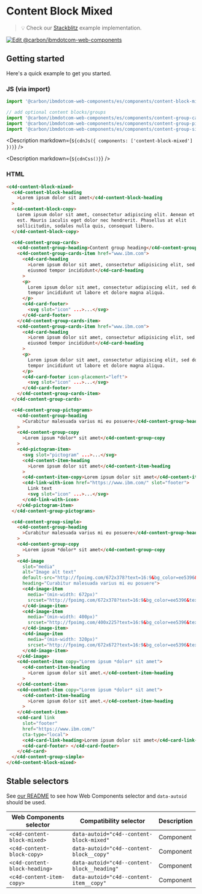 
# Content Block Mixed

> 💡 Check our
> [Stackblitz](https://stackblitz.com/github/carbon-design-system/carbon-for-ibm-dotcom/tree/main/packages/web-components/examples/stackblitz/components/content-block-mixed)
> example implementation.

[![Edit @carbon/ibmdotcom-web-components](https://developer.stackblitz.com/img/open_in_stackblitz.svg)](https://stackblitz.com/github/carbon-design-system/carbon-for-ibm-dotcom/tree/main/packages/web-components/examples/stackblitz/components/content-block-mixed)

## Getting started

Here's a quick example to get you started.

### JS (via import)

```javascript
import '@carbon/ibmdotcom-web-components/es/components/content-block-mixed/index.js';

// add optional content blocks/groups
import '@carbon/ibmdotcom-web-components/es/components/content-group-cards/index.js';
import '@carbon/ibmdotcom-web-components/es/components/content-group-pictograms/index.js';
import '@carbon/ibmdotcom-web-components/es/components/content-group-simple/index.js';
```

<Description markdown={`${cdnJs({ components: ['content-block-mixed'] })}`} />

<Description markdown={`${cdnCss()}`} />

### HTML

```html
<c4d-content-block-mixed>
  <c4d-content-block-heading
    >Lorem ipsum dolor sit amet</c4d-content-block-heading
  >
  <c4d-content-block-copy>
    Lorem ipsum dolor sit amet, consectetur adipiscing elit. Aenean et ultricies
    est. Mauris iaculis eget dolor nec hendrerit. Phasellus at elit
    sollicitudin, sodales nulla quis, consequat libero.
  </c4d-content-block-copy>

  <c4d-content-group-cards>
    <c4d-content-group-heading>Content group heading</c4d-content-group-heading>
    <c4d-content-group-cards-item href="www.ibm.com">
      <c4d-card-heading
        >Lorem ipsum dolor sit amet, consectetur adipisicing elit, sed do
        eiusmod tempor incididunt</c4d-card-heading
      >
      <p>
        Lorem ipsum dolor sit amet, consectetur adipiscing elit, sed do eiusmod
        tempor incididunt ut labore et dolore magna aliqua.
      </p>
      <c4d-card-footer>
        <svg slot="icon" ...>...</svg>
      </c4d-card-footer>
    </c4d-content-group-cards-item>
    <c4d-content-group-cards-item href="www.ibm.com">
      <c4d-card-heading
        >Lorem ipsum dolor sit amet, consectetur adipisicing elit, sed do
        eiusmod tempor incididunt</c4d-card-heading
      >
      <p>
        Lorem ipsum dolor sit amet, consectetur adipiscing elit, sed do eiusmod
        tempor incididunt ut labore et dolore magna aliqua.
      </p>
      <c4d-card-footer icon-placement="left">
        <svg slot="icon" ...>...</svg>
      </c4d-card-footer>
    </c4d-content-group-cards-item>
  </c4d-content-group-cards>

  <c4d-content-group-pictograms>
    <c4d-content-group-heading
      >Curabitur malesuada varius mi eu posuere</c4d-content-group-heading
    >
    <c4d-content-group-copy
      >Lorem ipsum *dolor* sit amet</c4d-content-group-copy
    >
    <c4d-pictogram-item>
      <svg slot="pictogram" ...>...</svg>
      <c4d-content-item-heading
        >Lorem ipsum dolor sit amet</c4d-content-item-heading
      >
      <c4d-content-item-copy>Lorem ipsum dolor sit amet</c4d-content-item-copy>
      <c4d-link-with-icon href="https://www.ibm.com/" slot="footer">
        Link text
        <svg slot="icon" ...>...</svg>
      </c4d-link-with-icon>
    </c4d-pictogram-item>
  </c4d-content-group-pictograms>

  <c4d-content-group-simple>
    <c4d-content-group-heading
      >Curabitur malesuada varius mi eu posuere</c4d-content-group-heading
    >
    <c4d-content-group-copy
      >Lorem ipsum *dolor* sit amet</c4d-content-group-copy
    >
    <c4d-image
      slot="media"
      alt="Image alt text"
      default-src="http://fpoimg.com/672x378?text=16:9&bg_color=ee5396&text_color=161616"
      heading="Curabitur malesuada varius mi eu posuere">
      <c4d-image-item
        media="(min-width: 672px)"
        srcset="http://fpoimg.com/672x378?text=16:9&bg_color=ee5396&text_color=161616">
      </c4d-image-item>
      <c4d-image-item
        media="(min-width: 400px)"
        srcset="http://fpoimg.com/400x225?text=16:9&bg_color=ee5396&text_color=161616">
      </c4d-image-item>
      <c4d-image-item
        media="(min-width: 320px)"
        srcset="http://fpoimg.com/672x672?text=16:9&bg_color=ee5396&text_color=161616">
      </c4d-image-item>
    </c4d-image>
    <c4d-content-item copy="Lorem ipsum *dolor* sit amet">
      <c4d-content-item-heading
        >Lorem ipsum dolor sit amet.</c4d-content-item-heading
      >
    </c4d-content-item>
    <c4d-content-item copy="Lorem ipsum *dolor* sit amet">
      <c4d-content-item-heading
        >Lorem ipsum dolor sit amet.</c4d-content-item-heading
      >
    </c4d-content-item>
    <c4d-card link
      slot="footer"
      href="https://www.ibm.com/"
      cta-type="local">
      <c4d-card-link-heading>Lorem ipsum dolor sit amet</c4d-card-link-heading>
      <c4d-card-footer> </c4d-card-footer>
    </c4d-card>
  </c4d-content-group-simple>
</c4d-content-block-mixed>
```

<Description markdown={markdownContents} />

## Stable selectors

See
[our README](https://github.com/carbon-design-system/carbon-for-ibm-dotcom/tree/main/packages/web-components#stable-selectors-for-analytics-and-integratione2e-testing-in-web-components)
to see how Web Components selector and `data-autoid` should be used.

| Web Components selector       | Compatibility selector                      | Description |
| ----------------------------- | ------------------------------------------- | ----------- |
| `<c4d-content-block-mixed>`   | `data-autoid="c4d--content-block-mixed"`    | Component   |
| `<c4d-content-block-copy>`    | `data-autoid="c4d--content-block__copy"`    | Component   |
| `<c4d-content-block-heading>` | `data-autoid="c4d--content-block__heading"` | Component   |
| `<c4d-content-item-copy>`     | `data-autoid="c4d--content-item__copy"`     | Component   |

<Description markdown={contributing} />
